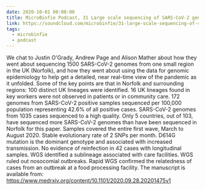 ```yaml
---
date: 2020-10-01 00:00:00
title: MicroBinfie Podcast, 31 Large scale sequencing of SARS-CoV-2 genomes from one region
link: https://soundcloud.com/microbinfie/31-large-scale-sequencing-of-sars-cov-2-genomes-from-one-region
tags:
  - microbinfie
  - podcast
---
```

We chat to Justin O'Grady, Andrew Page and Alison Mather about how
they went about sequencing 1500 SARS-CoV-2 genomes from one small
region in the UK (Norfolk), and how they went about using the data for
genomic epidemiology to help get a detailed, near real-time view of
the pandemic as it unfolded.  Some of the key points are that in
Norfolk and surrounding regions:  100 distinct UK lineages were
identified. 16 UK lineages found in key workers were not observed in
patients or in community care.  172 genomes from SARS-CoV-2 positive
samples sequenced per 100,000 population representing 42.6% of all
positive cases. SARS-CoV-2 genomes from 1035 cases sequenced to a high
quality. Only 5 countries, out of 103, have sequenced more SARS-CoV-2
genomes than have been sequenced in Norfolk for this paper. Samples
covered the entire first wave, March to August 2020. Stable
evolutionary rate of 2 SNPs per month. D614G mutation is the dominant
genotype and associated with increased transmission. No evidence of
reinfection in 42 cases with longitudinal samples. WGS identified a
sublineage associated with care facilities. WGS ruled out nosocomial
outbreaks.  Rapid WGS confirmed the relatedness of cases from an
outbreak at a food processing facility.  The manuscript is available
from: https://www.medrxiv.org/content/10.1101/2020.09.28.20201475v1

